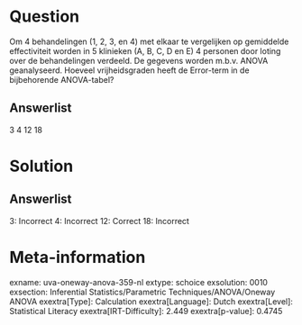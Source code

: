 Question
========

Om 4 behandelingen (1, 2, 3, en 4) met elkaar te vergelijken op
gemiddelde effectiviteit worden in 5 klinieken (A, B, C, D en E) 4
personen door loting over de behandelingen verdeeld. De gegevens worden
m.b.v. ANOVA geanalyseerd. Hoeveel vrijheidsgraden heeft de Error-term
in de bijbehorende ANOVA-tabel?

Answerlist
----------

3
4
12
18

Solution
========

Answerlist
----------

3: Incorrect
4: Incorrect
12: Correct
18: Incorrect

Meta-information
================
exname: uva-oneway-anova-359-nl
extype: schoice
exsolution: 0010
exsection: Inferential Statistics/Parametric Techniques/ANOVA/Oneway ANOVA
exextra[Type]: Calculation
exextra[Language]: Dutch
exextra[Level]: Statistical Literacy
exextra[IRT-Difficulty]: 2.449
exextra[p-value]: 0.4745
